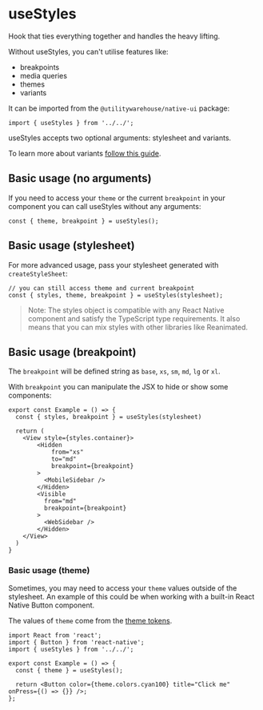 
<Meta title="Native UI / Guides / Styling / useStyles" />

# useStyles

Hook that ties everything together and handles the heavy lifting.

Without useStyles, you can't utilise features like:

- breakpoints
- media queries
- themes
- variants

It can be imported from the `@utilitywarehouse/native-ui` package:

```tsx
import { useStyles } from '../../';
```

useStyles accepts two optional arguments: stylesheet and variants.

To learn more about variants [follow this guide](https://www.unistyl.es/reference/variants/).

## Basic usage (no arguments)

If you need to access your `theme` or the current `breakpoint` in your component you can call useStyles without any arguments:

```tsx
const { theme, breakpoint } = useStyles();
```

## Basic usage (stylesheet)

For more advanced usage, pass your stylesheet generated with `createStyleSheet`:

```tsx
// you can still access theme and current breakpoint
const { styles, theme, breakpoint } = useStyles(stylesheet);
```

> Note:
> The styles object is compatible with any React Native component and satisfy the TypeScript type requirements. It also means that you can mix styles with other libraries like Reanimated.

## Basic usage (breakpoint)

The `breakpoint` will be defined string as `base`, `xs`, `sm`, `md`, `lg` or `xl`.

With `breakpoint` you can manipulate the JSX to hide or show some components:

```tsx
export const Example = () => {
  const { styles, breakpoint } = useStyles(stylesheet)

  return (
    <View style={styles.container}>
        <Hidden
            from="xs"
            to="md"
            breakpoint={breakpoint}
        >
          <MobileSidebar />
        </Hidden>
        <Visible
          from="md"
          breakpoint={breakpoint}
        >
          <WebSidebar />
        </Hidden>
    </View>
  )
}
```

### Basic usage (theme)

Sometimes, you may need to access your `theme` values outside of the stylesheet. An example of this could be when working with a built-in React Native Button component.

The values of `theme` come from the [theme tokens](/docs/native-ui-guides-styling-theme-tokens--docs).

```tsx
import React from 'react';
import { Button } from 'react-native';
import { useStyles } from '../../';

export const Example = () => {
  const { theme } = useStyles();

  return <Button color={theme.colors.cyan100} title="Click me" onPress={() => {}} />;
};
```
